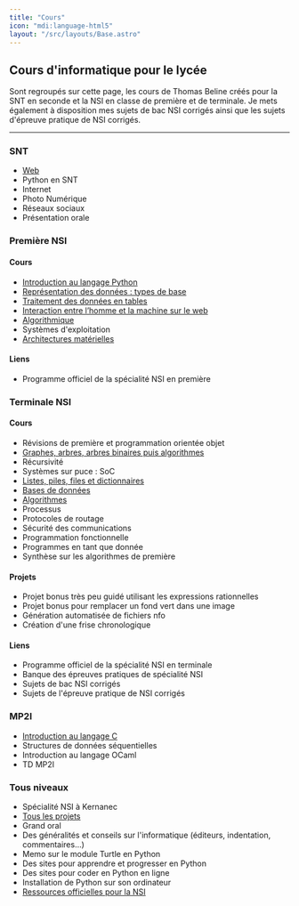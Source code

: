 ```yaml
---
title: "Cours"
icon: "mdi:language-html5"
layout: "/src/layouts/Base.astro"
---
```



## Cours d'informatique pour le lycée
Sont regroupés sur cette page, les cours de Thomas Beline créés pour la SNT en seconde et la NSI en classe de première et de terminale. Je mets également à disposition mes sujets de bac NSI corrigés ainsi que les sujets d'épreuve pratique de NSI corrigés.

------------------------

<Alert text="Ce site est toujours en cours de rédaction - certaines pages ne sont pas encore transférées" />

### SNT
- [Web](web)
- Python en SNT
- Internet
- Photo Numérique
- Réseaux sociaux
- Présentation orale

### Première NSI
#### Cours
- [Introduction au langage Python](python)
- [Représentation des données : types de base](donnees-base)
- [Traitement des données en tables](table)
- [Interaction entre l’homme et la machine sur le web](ihm-web)
- [Algorithmique](algorithmes-premiere)
- Systèmes d'exploitation
- [Architectures matérielles](architectures-materielles)

#### Liens
- Programme officiel de la spécialité NSI en première

### Terminale NSI
#### Cours
- Révisions de première et programmation orientée objet
- [Graphes, arbres, arbres binaires puis algorithmes](graphes)
- Récursivité
- Systèmes sur puce : SoC
- [Listes, piles, files et dictionnaires](listes)
- [Bases de données](bd)
- [Algorithmes](algorithmes-terminale)
- Processus
- Protocoles de routage
- Sécurité des communications
- Programmation fonctionnelle
- Programmes en tant que donnée
- Synthèse sur les algorithmes de première
#### Projets
- Projet bonus très peu guidé utilisant les expressions rationnelles
- Projet bonus pour remplacer un fond vert dans une image
- Génération automatisée de fichiers nfo
- Création d'une frise chronologique
#### Liens
- Programme officiel de la spécialité NSI en terminale
- Banque des épreuves pratiques de spécialité NSI
- Sujets de bac NSI corrigés
- Sujets de l'épreuve pratique de NSI corrigés

### MP2I
- [Introduction au langage C](c)
- Structures de données séquentielles
- Introduction au langage OCaml
- TD MP2I

### Tous niveaux
- Spécialité NSI à Kernanec
- [Tous les projets](projets)
- Grand oral
- Des généralités et conseils sur l'informatique (éditeurs, indentation, commentaires…)
- Memo sur le module Turtle en Python
- Des sites pour apprendre et progresser en Python
- Des sites pour coder en Python en ligne
- Installation de Python sur son ordinateur
- [Ressources officielles pour la NSI](https://eduscol.education.fr/2068/programmes-et-ressources-en-numerique-et-sciences-informatiques-voie-g)
